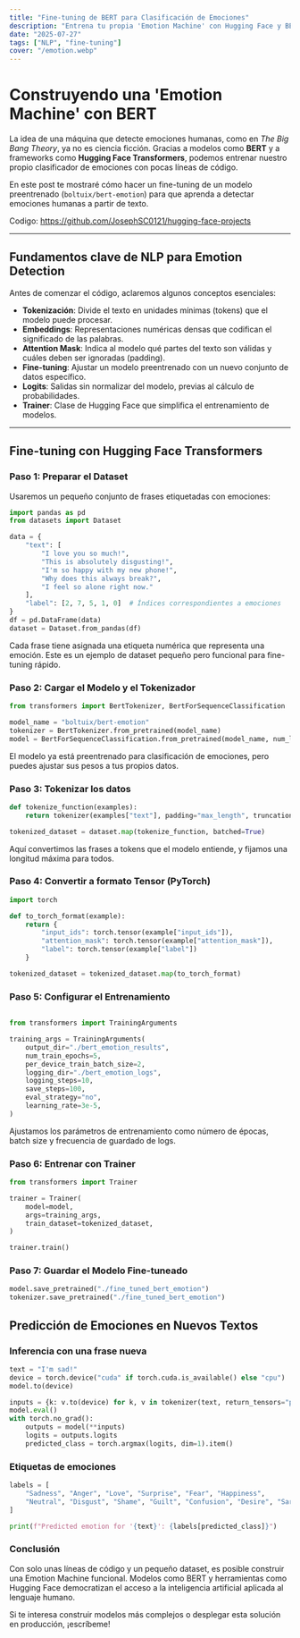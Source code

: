 ```yaml
---
title: "Fine-tuning de BERT para Clasificación de Emociones"
description: "Entrena tu propia 'Emotion Machine' con Hugging Face y BERT usando un dataset sencillo y pocas líneas de código."
date: "2025-07-27"
tags: ["NLP", "fine-tuning"]
cover: "/emotion.webp"
---
```



# <Notation type="highlight">Construyendo una 'Emotion Machine' con BERT</Notation>

La idea de una máquina que detecte emociones humanas, como en *The Big Bang Theory*, ya no es ciencia ficción. Gracias a modelos como **BERT** y a frameworks como **Hugging Face Transformers**, podemos entrenar nuestro propio clasificador de emociones con pocas líneas de código.

En este post te mostraré cómo hacer un fine-tuning de un modelo preentrenado (`boltuix/bert-emotion`) para que aprenda a detectar emociones humanas a partir de texto.

Codigo: https://github.com/JosephSC0121/hugging-face-projects

---

## <Notation type="underline">Fundamentos clave de NLP para Emotion Detection</Notation>

Antes de comenzar el código, aclaremos algunos conceptos esenciales:

- **Tokenización**: Divide el texto en unidades mínimas (tokens) que el modelo puede procesar.
- **Embeddings**: Representaciones numéricas densas que codifican el significado de las palabras.
- **Attention Mask**: Indica al modelo qué partes del texto son válidas y cuáles deben ser ignoradas (padding).
- **Fine-tuning**: Ajustar un modelo preentrenado con un nuevo conjunto de datos específico.
- **Logits**: Salidas sin normalizar del modelo, previas al cálculo de probabilidades.
- **Trainer**: Clase de Hugging Face que simplifica el entrenamiento de modelos.

---

## <Notation type="highlight" color="gray">Fine-tuning con Hugging Face Transformers</Notation>

### <Notation type="underline" color="purple">Paso 1: Preparar el Dataset</Notation>

Usaremos un pequeño conjunto de frases etiquetadas con emociones:

```python
import pandas as pd
from datasets import Dataset

data = {
    "text": [
        "I love you so much!",
        "This is absolutely disgusting!",
        "I'm so happy with my new phone!",
        "Why does this always break?",
        "I feel so alone right now."
    ],
    "label": [2, 7, 5, 1, 0]  # Índices correspondientes a emociones
}
df = pd.DataFrame(data)
dataset = Dataset.from_pandas(df)
```

Cada frase tiene asignada una etiqueta numérica que representa una emoción. Este es un ejemplo de dataset pequeño pero funcional para fine-tuning rápido.

### <Notation type="underline" color="blue">Paso 2: Cargar el Modelo y el Tokenizador</Notation>

```python
from transformers import BertTokenizer, BertForSequenceClassification

model_name = "boltuix/bert-emotion"
tokenizer = BertTokenizer.from_pretrained(model_name)
model = BertForSequenceClassification.from_pretrained(model_name, num_labels=13)
```

El modelo ya está preentrenado para clasificación de emociones, pero puedes ajustar sus pesos a tus propios datos.

### <Notation type="underline" color="blue">Paso 3: Tokenizar los datos</Notation>

```python
def tokenize_function(examples):
    return tokenizer(examples["text"], padding="max_length", truncation=True, max_length=64)

tokenized_dataset = dataset.map(tokenize_function, batched=True)
```

Aquí convertimos las frases a tokens que el modelo entiende, y fijamos una longitud máxima para todos.

### <Notation type="underline" color="gray">Paso 4: Convertir a formato Tensor (PyTorch)</Notation>

```python
import torch

def to_torch_format(example):
    return {
        "input_ids": torch.tensor(example["input_ids"]),
        "attention_mask": torch.tensor(example["attention_mask"]),
        "label": torch.tensor(example["label"])
    }

tokenized_dataset = tokenized_dataset.map(to_torch_format)
```

### <Notation type="underline" color="purple">Paso 5: Configurar el Entrenamiento</Notation>

```python

from transformers import TrainingArguments

training_args = TrainingArguments(
    output_dir="./bert_emotion_results",
    num_train_epochs=5,
    per_device_train_batch_size=2,
    logging_dir="./bert_emotion_logs",
    logging_steps=10,
    save_steps=100,
    eval_strategy="no",
    learning_rate=3e-5,
)
```
Ajustamos los parámetros de entrenamiento como número de épocas, batch size y frecuencia de guardado de logs.

### <Notation type="underline" color="purple">Paso 6: Entrenar con Trainer</Notation>
```python
from transformers import Trainer

trainer = Trainer(
    model=model,
    args=training_args,
    train_dataset=tokenized_dataset,
)

trainer.train()
```

### <Notation type="underline" color="blue">Paso 7: Guardar el Modelo Fine-tuneado</Notation>
```python
model.save_pretrained("./fine_tuned_bert_emotion")
tokenizer.save_pretrained("./fine_tuned_bert_emotion")
```

## <Notation type="highlight">Predicción de Emociones en Nuevos Textos</Notation>
### <Notation type="underline" color="gray">Inferencia con una frase nueva</Notation>

```python
text = "I'm sad!"
device = torch.device("cuda" if torch.cuda.is_available() else "cpu")
model.to(device)

inputs = {k: v.to(device) for k, v in tokenizer(text, return_tensors="pt", padding=True, truncation=True, max_length=64).items()}
model.eval()
with torch.no_grad():
    outputs = model(**inputs)
    logits = outputs.logits
    predicted_class = torch.argmax(logits, dim=1).item()
```

### <Notation type="underline" color="blue">Etiquetas de emociones</Notation>
```python
labels = [
    "Sadness", "Anger", "Love", "Surprise", "Fear", "Happiness",
    "Neutral", "Disgust", "Shame", "Guilt", "Confusion", "Desire", "Sarcasm"
]

print(f"Predicted emotion for '{text}': {labels[predicted_class]}")
```

### <Notation type="highlight" color="gray">Conclusión</Notation>
Con solo unas líneas de código y un pequeño dataset, es posible construir una Emotion Machine funcional. Modelos como BERT y herramientas como Hugging Face democratizan el acceso a la inteligencia artificial aplicada al lenguaje humano.

Si te interesa construir modelos más complejos o desplegar esta solución en producción, ¡escríbeme!
